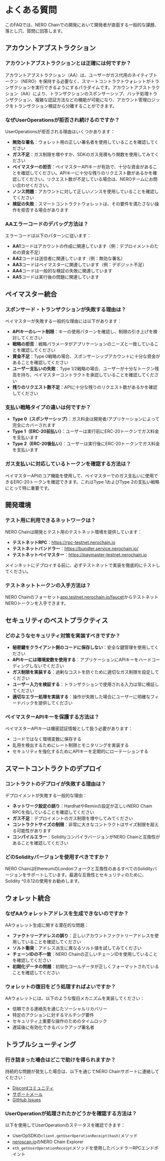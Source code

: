 
# よくある質問

このFAQでは、NERO Chainでの開発において開発者が直面する一般的な課題、落とし穴、質問に回答します。

## アカウントアブストラクション

### アカウントアブストラクションとは正確には何ですか？
アカウントアブストラクション（AA）は、ユーザーがガス代用のネイティブトークン（NERO）を保持する必要なく、スマートコントラクトウォレットがトランザクションを実行できるようにするパラダイムです。アカウントアブストラクション（AA）により、トランザクションのスポンサーシップ、バッチ処理トランザクション、複雑な認証方法などの機能が可能になり、アカウント管理ロジックをトランザクション検証から分離することができます。

### なぜUserOperationsが拒否され続けるのですか？
UserOperationsが拒否される理由はいくつかあります：
- **無効な署名**：ウォレット用の正しい署名者を使用していることを確認してください
- **ガス不足**：ガス制限を増やすか、SDKのガス見積もり関数を使用してみてください
- **ペイマスターの拒否**：ペイマスターAPIキーが有効で、十分な資金があることを確認してください。APIキーに十分な残りのリクエスト数があるかを確認してください。リクエスト数が不足している場合は、NEROチームにお問い合わせください。
- **ノンス問題**：アカウントに対して正しいノンスを使用していることを確認してください
- **検証の失敗**：スマートコントラクトウォレットは、その要件を満たさない操作を拒否する場合があります

### AAエラーコードのデバッグ方法は？
エラーコードは以下のパターンに従います：
- **AA1**コードはアカウントの作成に関連しています（例：デプロイメントのための資金不足）
- **AA2**コードは送信者に関連しています（例：無効な署名）
- **AA3**コードはペイマスターに関連しています（例：デポジット不足）
- **AA4**コードは一般的な検証の失敗に関連しています
- **AA5**コードは実行後の問題に関連しています

## ペイマスター統合

### スポンサード・トランザクションが失敗する理由は？
ペイマスターが失敗する一般的な理由には以下があります：
- **APIキーのレート制限**：キーの使用パターンを確認し、制限の引き上げを検討してください
- **戦略の拒否**：戦略パラメータがアプリケーションのニーズと一致していることを確認してください
- **資金不足**：Type 0戦略の場合、スポンサーシップアカウントに十分な資金があることを確認してください
- **ユーザー支払いの失敗**：Type 1/2戦略の場合、ユーザーが十分なトークン残高を持ち、ペイマスターコントラクトを承認していることを確認してください
- **残りのリクエスト数不足**：APIに十分な残りのリクエスト数があるかを確認してください

### 支払い戦略タイプの違いは何ですか？
- **Type 0（スポンサーシップ）**：ガス料金は開発者/アプリケーションによって完全にカバーされます
- **Type 1（ERC-20前払い）**：ユーザーは実行前にERC-20トークンでガス料金を支払います
- **Type 2（ERC-20後払い）**：ユーザーは実行後にERC-20トークンでガス料金を支払います

### ガス支払いに対応しているトークンを確認する方法は？
ペイマスターAPIのコア機能を使用して、ペイマスターでのガス支払いに使用できるERC-20トークンを確認できます。これはType 1およびType 2の支払い戦略にとって特に重要です。

## 開発環境

### テスト用に利用できるネットワークは？
NERO Chainは開発とテスト用のテストネット環境を提供しています：
- **テストネットRPC**：https://rpc-testnet.nerochain.io
- **テストネットバンドラー**：https://bundler.service.nerochain.io/
- **テストネットペイマスター**：https://paymaster-testnet.nerochain.io

メインネットにデプロイする前に、必ずテストネットで実装を徹底的にテストしてください。

### テストネットトークンの入手方法は？
NERO Chainのフォーセット[app.testnet.nerochain.io/faucet](https://app.testnet.nerochain.io/faucet/)からテストネットNEROトークンを入手できます。

## セキュリティのベストプラクティス

### どのようなセキュリティ対策を実装すべきですか？
- **秘密鍵をクライアント側のコードに保存しない**：安全な鍵管理を使用してください
- **APIキーには環境変数を使用する**：アプリケーションにAPIキーをハードコーディングしないでください
- **ガス制限を実装する**：過剰なコストを防ぐために適切なガス制限を設定してください
- **ユーザー入力を検証する**：トランザクションで使用される入力は常に検証してください
- **適切なエラー処理を実装する**：操作が失敗した場合にユーザーに明確なフィードバックを提供してください

### ペイマスターAPIキーを保護する方法は？
ペイマスターAPIキーは機密認証情報として扱う必要があります：
- コードではなく環境変数に保存する
- 乱用を検出するためにレート制限とモニタリングを実装する
- セキュリティを強化するためにAPIキーを定期的にローテーションする

## スマートコントラクトのデプロイ

### コントラクトのデプロイが失敗する理由は？
デプロイメントが失敗する一般的な理由：
- **ネットワーク設定の誤り**：HardhatやRemixの設定が正しいNERO Chain RPCを指していることを確認してください
- **ガス不足**：デプロイメントのガス制限を増やしてみてください
- **コントラクトサイズの制限**：非常に大きなコントラクトはサイズ制限を超える可能性があります
- **コンパイルエラー**：SolidityコンパイラバージョンがNERO Chainと互換性があることを確認してください

### どのSolidityバージョンを使用すべきですか？
NERO ChainはEthereumのLondonフォークと互換性のあるすべてのSolidityバージョンをサポートしています。最適な互換性とセキュリティのために、Solidity ^0.8.12の使用をお勧めします。

## ウォレット統合

### なぜAAウォレットアドレスを生成できないのですか？
AAウォレット生成に関する潜在的な問題：
- **ファクトリーアドレスの誤り**：正しいアカウントファクトリーアドレスを使用していることを確認してください
- **ソルト衝突**：アドレス派生に異なるソルト値を試してみてください
- **チェーンIDの不一致**：NERO Chainの正しいチェーンIDを使用していることを確認してください
- **初期化データの問題**：初期化コールデータが正しくフォーマットされていることを確認してください

### ウォレットの復旧をどう処理すればよいですか？
AAウォレットには、以下のような復旧メカニズムを実装してください：
- 信頼できる連絡先を通じたソーシャルリカバリー
- 特定のアクションに対するマルチシグ要件
- セキュリティ上重要な操作のためのタイムロック
- 遅延後に有効化できるバックアップ署名者

## トラブルシューティング

### 行き詰まった場合はどこで助けを得られますか？
持続的な問題が発生した場合は、以下を通じてNERO Chainサポートに連絡してください：
- [Discordコミュニティ](https://discord.gg/nerochain)
- [サポートメール](mailto:support@nerochain.io)
- [GitHub Issues](https://github.com/nerochain)

### UserOperationが処理されたかどうかを確認する方法は？
以下を使用してUserOperationのステータスを確認できます：
- UserOpSDKの`client.getUserOperationReceipt(hash)`メソッド
- [neroscan.io](https://neroscan.io)のNERO Chain Explorer
- `eth_getUserOperationReceipt`メソッドを使用したバンドラーRPCエンドポイント

<PageFeedback path="/ja/faq" /> 